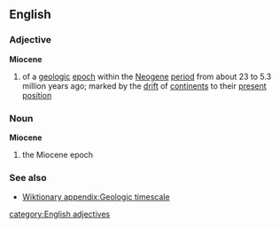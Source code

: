 ==English==
===Adjective===
{{wikipedia}}
'''Miocene'''
#{{geology}} of a [[geologic]] [[epoch]] within the [[Neogene]] [[period]] from about 23 to 5.3 million years ago; marked by the [[drift]] of [[continent]]s to their [[present]] [[position]]
===Noun===
'''Miocene'''
#{{geology}} the Miocene epoch
===See also===
*[[Wiktionary appendix:Geologic timescale]]
[[category:English adjectives]]